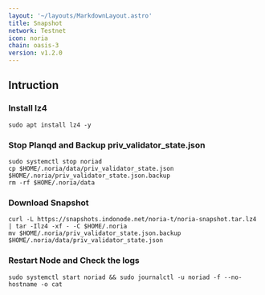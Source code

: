 ```yaml
---
layout: '~/layouts/MarkdownLayout.astro'
title: Snapshot
network: Testnet
icon: noria
chain: oasis-3
version: v1.2.0
---
```

## Intruction

### Install lz4
```
sudo apt install lz4 -y
```

### Stop Planqd and Backup priv_validator_state.json
```
sudo systemctl stop noriad
cp $HOME/.noria/data/priv_validator_state.json $HOME/.noria/priv_validator_state.json.backup
rm -rf $HOME/.noria/data
```

### Download Snapshot
```
curl -L https://snapshots.indonode.net/noria-t/noria-snapshot.tar.lz4 | tar -Ilz4 -xf - -C $HOME/.noria
mv $HOME/.noria/priv_validator_state.json.backup $HOME/.noria/data/priv_validator_state.json
```

### Restart Node and Check the logs

```
sudo systemctl start noriad && sudo journalctl -u noriad -f --no-hostname -o cat
```